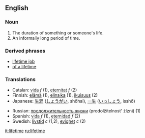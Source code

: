 ==English==

===Noun===
{{en-noun-reg}}

# The duration of something or someone's life.
# An informally long period of time.

===Derived phrases===
*[[lifetime job]]
*[[of a lifetime]]

===Translations===
{{top}}
*Catalan: [[vida]] ''f'' (1), [[eternitat]] ''f'' (2)
*Finnish: [[elämä]] (1), [[elinaika]] (1), [[ikuisuus]] (2)
*Japanese: [[生涯]] ([[しょうがい]], shōhai), [[一生]] ([[いっしょう]], isshō)
{{mid}}
*Russian: [[продолжительность жизни]] (prodolžítelnost' żízni) {{f}} (1)
*Spanish: [[vida]] ''f'' (1), [[eternidad]] ''f'' (2)
*Swedish: [[livstid]] ''c'' (1,2), [[evighet]] ''c'' (2)
{{bottom}}

[[it:lifetime]]
[[ru:lifetime]]